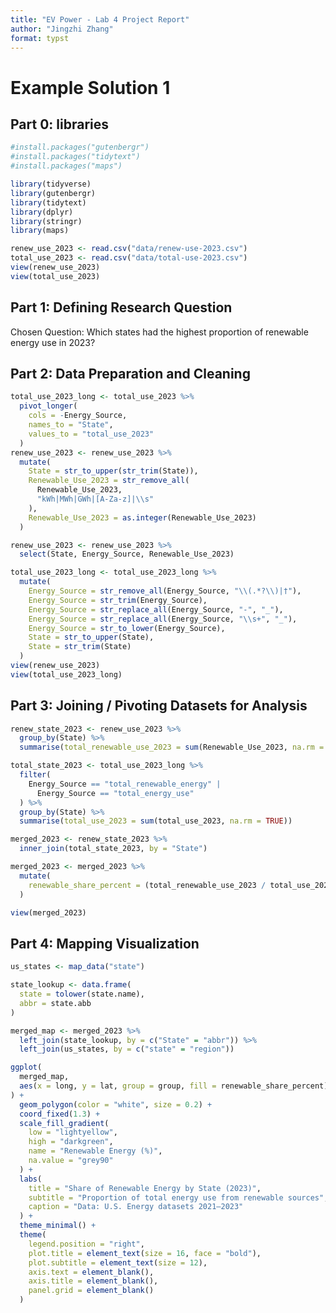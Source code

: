 ```yaml
---
title: "EV Power - Lab 4 Project Report"
author: "Jingzhi Zhang"
format: typst
---
```


# Example Solution 1

## **Part 0: libraries**

```r
#install.packages("gutenbergr")
#install.packages("tidytext")
#install.packages("maps")
```

```r
library(tidyverse)
library(gutenbergr)
library(tidytext)
library(dplyr)
library(stringr)
library(maps)
```

```r
renew_use_2023 <- read.csv("data/renew-use-2023.csv")
total_use_2023 <- read.csv("data/total-use-2023.csv")
view(renew_use_2023)
view(total_use_2023)
```

## **Part 1:** **Defining Research Question**

Chosen Question: Which states had the highest proportion of renewable energy use in 2023?

## **Part 2: Data Preparation and Cleaning**

```r
total_use_2023_long <- total_use_2023 %>%
  pivot_longer(
    cols = -Energy_Source,
    names_to = "State",
    values_to = "total_use_2023"
  )
renew_use_2023 <- renew_use_2023 %>%
  mutate(
    State = str_to_upper(str_trim(State)),
    Renewable_Use_2023 = str_remove_all(
      Renewable_Use_2023,
      "kWh|MWh|GWh|[A-Za-z]|\\s"
    ),
    Renewable_Use_2023 = as.integer(Renewable_Use_2023)
  )

renew_use_2023 <- renew_use_2023 %>%
  select(State, Energy_Source, Renewable_Use_2023)

total_use_2023_long <- total_use_2023_long %>%
  mutate(
    Energy_Source = str_remove_all(Energy_Source, "\\(.*?\\)|†"),
    Energy_Source = str_trim(Energy_Source),
    Energy_Source = str_replace_all(Energy_Source, "-", "_"),
    Energy_Source = str_replace_all(Energy_Source, "\\s+", "_"),
    Energy_Source = str_to_lower(Energy_Source),
    State = str_to_upper(State),
    State = str_trim(State)
  )
view(renew_use_2023)
view(total_use_2023_long)
```

## **Part 3: Joining / Pivoting Datasets for Analysis**

```r
renew_state_2023 <- renew_use_2023 %>%
  group_by(State) %>%
  summarise(total_renewable_use_2023 = sum(Renewable_Use_2023, na.rm = TRUE))

total_state_2023 <- total_use_2023_long %>%
  filter(
    Energy_Source == "total_renewable_energy" |
      Energy_Source == "total_energy_use"
  ) %>%
  group_by(State) %>%
  summarise(total_use_2023 = sum(total_use_2023, na.rm = TRUE))

merged_2023 <- renew_state_2023 %>%
  inner_join(total_state_2023, by = "State")

merged_2023 <- merged_2023 %>%
  mutate(
    renewable_share_percent = (total_renewable_use_2023 / total_use_2023) * 100
  )

view(merged_2023)

```

## **Part 4: Mapping Visualization**

```r
us_states <- map_data("state")

state_lookup <- data.frame(
  state = tolower(state.name),
  abbr = state.abb
)

merged_map <- merged_2023 %>%
  left_join(state_lookup, by = c("State" = "abbr")) %>%
  left_join(us_states, by = c("state" = "region"))

ggplot(
  merged_map,
  aes(x = long, y = lat, group = group, fill = renewable_share_percent)
) +
  geom_polygon(color = "white", size = 0.2) +
  coord_fixed(1.3) +
  scale_fill_gradient(
    low = "lightyellow",
    high = "darkgreen",
    name = "Renewable Energy (%)",
    na.value = "grey90"
  ) +
  labs(
    title = "Share of Renewable Energy by State (2023)",
    subtitle = "Proportion of total energy use from renewable sources",
    caption = "Data: U.S. Energy datasets 2021–2023"
  ) +
  theme_minimal() +
  theme(
    legend.position = "right",
    plot.title = element_text(size = 16, face = "bold"),
    plot.subtitle = element_text(size = 12),
    axis.text = element_blank(),
    axis.title = element_blank(),
    panel.grid = element_blank()
  )

```